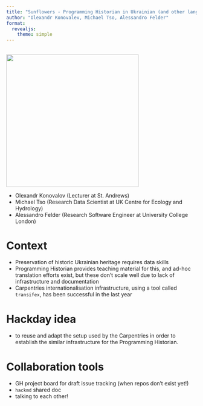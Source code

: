 ```yaml
---
title: "Sunflowers - Programming Historian in Ukrainian (and other languages)"
author: "Olexandr Konovalev, Michael Tso, Alessandro Felder"
format:
  revealjs: 
    theme: simple
---
```



##

![](images/1_team.png){height=350}

- Olexandr Konovalov (Lecturer at St. Andrews)
- Michael Tso (Research Data Scientist at UK Centre for Ecology and Hydrology)
- Alessandro Felder (Research Software Engineer at University College London)

# Context

- Preservation of historic Ukrainian heritage requires data skills
- Programming Historian provides teaching material for this, and ad-hoc translation efforts exist, but these don't scale well due to lack of infrastructure and documentation
- Carpentries internationalisation infrastructure, using a tool called `transifex`, has been successful in the last year

# Hackday idea
- to reuse and adapt the setup used by the Carpentries in order to establish the similar infrastructure for the Programming Historian.

# Collaboration tools

- GH project board for draft issue tracking (when repos don't exist yet!)
- `hackmd` shared doc
- talking to each other!
